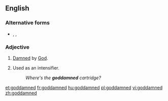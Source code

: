 ==English==

===Alternative forms===
* {{l|en|goddamn}}, {{l|en|god damn}}, {{l|en|God damn}}

===Adjective===
{{en-adj|-}}

# {{label|en|pejorative}} [[damned|Damned]] by [[God]].
# {{label|en|often|_|offensive}} Used as an intensifier.
#: ''Where's the '''goddamned''' cartridge?''

[[et:goddamned]]
[[fr:goddamned]]
[[hu:goddamned]]
[[pl:goddamned]]
[[vi:goddamned]]
[[zh:goddamned]]